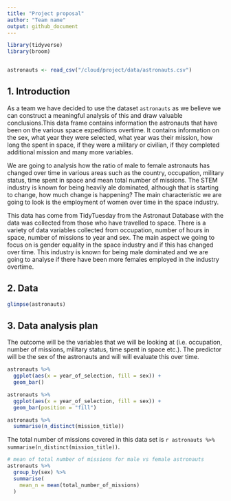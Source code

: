 ```yaml
---
title: "Project proposal"
author: "Team name"
output: github_document
---
```


```r
library(tidyverse)
library(broom)


astronauts <- read_csv("/cloud/project/data/astronauts.csv")

```

## 1. Introduction
As a team we have decided to use the dataset `astronauts` as we believe we can construct a meaningful analysis of this and draw valuable conclusions.This data frame contains information the astronauts that have been on the various space expeditions overtime. It contains information on the sex, what year they were selected, what year was their mission, how long the spent in space, if they were a military or civilian, if they completed additional mission and many more variables. 

We are going to analysis how the ratio of male to female astronauts has changed over time in various areas such as the country, occupation, military status, time spent in space and mean total number of missions. The STEM industry is known for being heavily ale dominated, although that is starting to change, how much change is happening? The main characteristic we are going to look is the employment of women over time in the space industry. 

This data has come from TidyTuesday from the Astronaut Database with the data was collected from those who have travelled to space. There is a variety of data variables collected from occupation, number of hours in space, number of missions to year and sex. 
The main aspect we going to focus on is gender equality in  the space industry and if this has changed over time. This industry is known for being male dominated and we are going to analyse if there have been more females employed in the industry overtime. 



## 2. Data
```r
glimpse(astronauts)
```


## 3. Data analysis plan

The outcome will be the variables that we will be looking at (i.e. occupation, number of missions, military status, time spent in space etc.). The predictor will be the sex of the astronauts and will will evaluate this over time. 

```r
astronauts %>%
  ggplot(aes(x = year_of_selection, fill = sex)) + 
  geom_bar()

astronauts %>%
  ggplot(aes(x = year_of_selection, fill = sex)) + 
  geom_bar(position = "fill")

```


```r
astronauts %>%
  summarise(n_distinct(mission_title))
```

The total number of missions covered in this data set is `r astronauts %>% summarise(n_distinct(mission_title))`.



```r
# mean of total number of missions for male vs female astronauts
astronauts %>%
  group_by(sex) %>%
  summarise(
    mean_n = mean(total_number_of_missions)
  ) 
```

